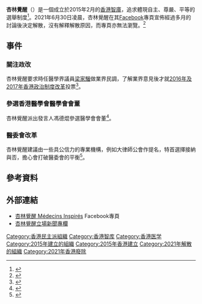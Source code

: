{{onesource|time=2017-01-02T13:12:28+00:00}}
{{refimprove|time=2017-01-02T13:12:28+00:00}}
{{香港政黨表
|中文名稱=杏林覺醒
|英文名稱=Médecins Inspirés
|黨徽文件名 = [[File:Médecins_Inspirés_logo.jpg|200px]]
|色彩編碼={{Party meta/color/杏林覺醒}}
|組織形式=醫學界組織
|註冊編號=
|主席=
|頭銜1=發言人
|姓名1=馮德焜
|頭銜2=
|姓名2=
|創立=2015年2月
|解散=2021年6月30日
|總部=
|黨員人數=
|象徵顏色=
|政黨口號=
|立法會議席={{Infobox political party/seats|0|70|hex={{Party meta/color/杏林覺醒}}|per=0}}
|區議會議席={{Infobox political party/seats|0|479|hex={{Party meta/color/杏林覺醒}}|per=0}}（解散前）
|選舉委員會={{Infobox political party/seats||1200|hex={{Party meta/color/杏林覺醒}}|per=0}}
|政治派系= [[民主派_(香港)|民主派]]
|意識形態= 
|政治立場= 
|網站= {{facebook|enlightenedhealers}}
}}

'''杏林覺醒'''（{{lang-fr|Médecins Inspirés}}）是一個成立於2015年2月的[[香港|香港]][[智庫|智庫]]，追求體現自主、尊嚴、平等的選舉制度<ref>{{Cite web |url=http://hk.apple.nextmedia.com/realtime/news/20150509/53720496 |title=11專業團體街站派傳單「假普選一定唔袋得」｜蘋果日報 |accessdate=2017-01-02 |archive-date=2015-07-16 |archive-url=https://web.archive.org/web/20150716162345/http://hk.apple.nextmedia.com/realtime/news/20150509/53720496 |dead-url=no }}</ref>。2021年6月30日凌晨，杏林覺醒在其[[Facebook|Facebook]]專頁宣佈經過多月的討論後決定解散，沒有解釋解散原因，而專頁亦無法瀏覽。<ref>{{Cite web|url=https://www.hk01.com/%E6%94%BF%E6%83%85/644330/%E6%9D%8F%E6%9E%97%E8%A6%BA%E9%86%92-%E5%AE%A3%E5%B8%83%E5%8D%B3%E6%97%A5%E8%A7%A3%E6%95%A3-fb%E5%B0%88%E9%A0%81%E7%84%A1%E6%B3%95%E7%80%8F%E8%A6%BD|title=「杏林覺醒」宣布即日解散　fb專頁無法瀏覽|date=2021-06-30|work=香港01|accessdate=2021-06-30|archive-date=2021-07-16|archive-url=https://web.archive.org/web/20210716211224/https://www.hk01.com/%E6%94%BF%E6%83%85/644330/%E6%9D%8F%E6%9E%97%E8%A6%BA%E9%86%92-%E5%AE%A3%E5%B8%83%E5%8D%B3%E6%97%A5%E8%A7%A3%E6%95%A3-fb%E5%B0%88%E9%A0%81%E7%84%A1%E6%B3%95%E7%80%8F%E8%A6%BD|dead-url=no}}</ref>

==事件==
===關注政改===
杏林覺醒要求時任醫學界議員[[梁家騮|梁家騮]]做業界民調，了解業界意見後才就[[2016年及2017年香港政治制度改革|2016年及2017年香港政治制度改革]]投票<ref>{{Cite web |url=http://www.inmediahk.net/node/1031341 |title=杏林覺醒促重啟政改 挾實梁家騮按業界意願投票｜香港獨立媒體 |accessdate=2017-01-04 |archive-date=2016-09-20 |archive-url=https://web.archive.org/web/20160920011405/http://www.inmediahk.net/node/1031341 |dead-url=no }}</ref>。

===參選香港醫學會醫學會會董===
{{main|香港醫學會}}
杏林覺醒派出發言人馮德焜參選醫學會會董<ref>{{Cite web |url=http://www1.hkej.com/dailynews/politics/article/1098705/%E9%86%AB%E5%AD%B8%E6%9C%83%E6%94%B9%E9%81%B8+%E4%BD%94%E4%B8%AD%E9%86%AB%E7%94%9F%E9%AB%98%E7%A5%A8%E8%86%BA%E6%9C%83%E8%91%A3 |title=醫學會改選 佔中醫生高票膺會董｜信報 |accessdate=2017-01-07 |archive-date=2015-07-19 |archive-url=https://web.archive.org/web/20150719001258/http://www1.hkej.com/dailynews/politics/article/1098705/%E9%86%AB%E5%AD%B8%E6%9C%83%E6%94%B9%E9%81%B8+%E4%BD%94%E4%B8%AD%E9%86%AB%E7%94%9F%E9%AB%98%E7%A5%A8%E8%86%BA%E6%9C%83%E8%91%A3 |dead-url=no }}</ref>。

===醫委會改革===
杏林覺醒建議由一些具公信力的專業機構，例如大律師公會作提名，特首選擇接納與否，擔心會打破醫委會的平衡<ref>{{Cite web |url=http://hk.apple.nextmedia.com/news/art/20151223/19422891 |title=【壹錘專區】醫委會改革增委任成員 杏林梁家騮聯手防變「港大翻版」｜蘋果日報 |accessdate=2017-01-02 |archive-date=2015-12-25 |archive-url=https://web.archive.org/web/20151225194902/http://hk.apple.nextmedia.com/news/art/20151223/19422891 |dead-url=no }}</ref>。
==參考資料==
{{reflist}}

== 外部連結 ==
*[https://www.facebook.com/enlightenedhealers/ 杏林覺醒 Médecins Inspirés]{{Wayback|url=https://www.facebook.com/enlightenedhealers/ |date=20191122175249 }} Facebook專頁
*[https://www.thestandnews.com/author/杏林覺醒/ 杏林覺醒立場新聞專欄]{{Wayback|url=https://www.thestandnews.com/author/%E6%9D%8F%E6%9E%97%E8%A6%BA%E9%86%92/ |date=20210202025759 }}

{{香港政黨}}

[[Category:香港民主派組織|Category:香港民主派組織]]
[[Category:香港智库|Category:香港智库]]
[[Category:香港医学|Category:香港医学]]
[[Category:2015年建立的組織|Category:2015年建立的組織]]
[[Category:2015年香港建立|Category:2015年香港建立]]
[[Category:2021年解散的組織|Category:2021年解散的組織]]
[[Category:2021年香港廢除|Category:2021年香港廢除]]